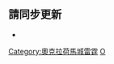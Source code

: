 <noinclude>{{noteTA|G1=NBA}}</noinclude>{{NBA current roster
| name = 俄克拉何马城雷霆现时球员名单
| team = 俄克拉何马城雷霆
| coach = {{link-en|馬克·戴格诺特|Mark Daigneault|戴格诺特}}
| assistants = <nowiki></nowiki>
* {{link-en|大衛·阿金尼|David Akinyooye|阿金尼}}
* {{link-en|戴夫·布利斯|Dave Bliss|布利斯}}
* {{link-en|邁克·威爾克斯|Mike Wilks (basketball)|威爾克斯}}
* {{link-en|卡麥隆·伍茲|Kameron Woods|伍茲}}
| players = 
* 2 [[夏·吉爾傑斯-亞歷山大|吉爾傑斯-亞歷山大]]
* 3 [[喬許·吉迪|吉迪]]
* 5 [[盧根茨·多爾特|多爾特]]
* 6 {{le|梅爾文·弗拉澤爾|Melvin Frazier|弗拉澤爾}}
* 7 {{le|達里厄斯·貝茲利|Darius Bazley|貝茲利}}
* 11 {{le|西奧·馬登|Théo Maledon|馬登}}
* 12 {{le|林迪·沃特斯三世|Lindy Waters III|沃特斯}}
* 14 {{le|讓蓮·霍阿德|Jaylen Hoard|霍阿德}}
* 15 [[德瑞克·費沃斯|費沃斯]]
* 16 [[泰·傑洛姆|傑洛姆]]
* 17 {{le|阿列克謝·普庫舍夫斯基|Aleksej Pokuševski|普庫舍夫斯基}}
* 21 {{le|亞倫·威金斯|Aaron Wiggins|威金斯}}
* 22 {{le|以賽亞·羅比|Isaiah Roby|羅比}}
* 23 {{le|特雷·曼恩|Tre Mann|曼恩}}
* 27 {{le|維克·雷吉奇|Vít Krejčí|雷吉奇}}
* 33 [[邁克·穆斯卡拉|穆斯卡拉]]
* 34 {{le|肯里奇·威廉姆斯|Kenrich Williams|威廉姆斯}}
* 50 {{le|傑里邁亞·羅賓遜-厄爾|Jeremiah Robinson-Earl|羅賓遜-厄爾}}
*  [[賈麥考·格林|JA·格林]]
}}<noinclude>

== 請同步更新 ==
*{{tl|俄克拉何马城雷霆球员名单}}

[[Category:奧克拉荷馬城雷霆]]
[[Category:NBA现时球员名单导航模板|O]]
</noinclude>